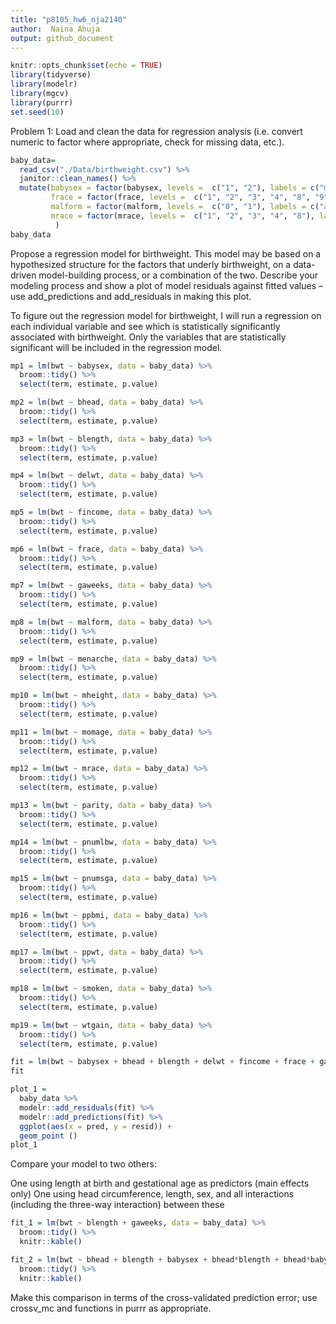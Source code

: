 ```yaml
---
title: "p8105_hw6_nja2140"
author:  Naina Ahuja
output: github_document
---
```


```r
knitr::opts_chunk$set(echo = TRUE)
library(tidyverse)
library(modelr)
library(mgcv)
library(purrr)
set.seed(10)
```

Problem 1: Load and clean the data for regression analysis (i.e. convert numeric to factor where appropriate, check for missing data, etc.).
```r
baby_data=
  read_csv("./Data/birthweight.csv") %>% 
  janitor::clean_names() %>%
  mutate(babysex = factor(babysex, levels =  c("1", "2"), labels = c("male", "female")),
         frace = factor(frace, levels =  c("1", "2", "3", "4", "8", "9"), labels = c("white", "black", "asian", "puerto rican", "other", "unknown")),
         malform = factor(malform, levels =  c("0", "1"), labels = c("absent", "present")),
         mrace = factor(mrace, levels =  c("1", "2", "3", "4", "8"), labels = c("white", "black", "asian", "puerto rican", "other"))
          )
baby_data
```
Propose a regression model for birthweight. This model may be based on a hypothesized structure for the factors that underly birthweight, on a data-driven model-building process, or a combination of the two. Describe your modeling process and show a plot of model residuals against fitted values – use add_predictions and add_residuals in making this plot.

To figure out the regression model for birthweight, I will run a regression on each individual variable and see which is statistically significantly associated with birthweight. Only the variables that are statistically significant will be included in the regression model. 

```r
mp1 = lm(bwt ~ babysex, data = baby_data) %>% 
  broom::tidy() %>% 
  select(term, estimate, p.value) 
```

```r
mp2 = lm(bwt ~ bhead, data = baby_data) %>% 
  broom::tidy() %>% 
  select(term, estimate, p.value) 
```

```r
mp3 = lm(bwt ~ blength, data = baby_data) %>% 
  broom::tidy() %>% 
  select(term, estimate, p.value) 
```

```r
mp4 = lm(bwt ~ delwt, data = baby_data) %>% 
  broom::tidy() %>% 
  select(term, estimate, p.value) 
```

```r
mp5 = lm(bwt ~ fincome, data = baby_data) %>% 
  broom::tidy() %>% 
  select(term, estimate, p.value) 
```

```r
mp6 = lm(bwt ~ frace, data = baby_data) %>% 
  broom::tidy() %>% 
  select(term, estimate, p.value) 
```

```r
mp7 = lm(bwt ~ gaweeks, data = baby_data) %>% 
  broom::tidy() %>% 
  select(term, estimate, p.value) 
```

```r
mp8 = lm(bwt ~ malform, data = baby_data) %>% 
  broom::tidy() %>% 
  select(term, estimate, p.value) 
```

```r
mp9 = lm(bwt ~ menarche, data = baby_data) %>% 
  broom::tidy() %>% 
  select(term, estimate, p.value) 
```

```r
mp10 = lm(bwt ~ mheight, data = baby_data) %>% 
  broom::tidy() %>% 
  select(term, estimate, p.value) 
```

```r
mp11 = lm(bwt ~ momage, data = baby_data) %>% 
  broom::tidy() %>% 
  select(term, estimate, p.value) 
```

```r
mp12 = lm(bwt ~ mrace, data = baby_data) %>% 
  broom::tidy() %>% 
  select(term, estimate, p.value) 
```

```r
mp13 = lm(bwt ~ parity, data = baby_data) %>% 
  broom::tidy() %>% 
  select(term, estimate, p.value) 
```

```r
mp14 = lm(bwt ~ pnumlbw, data = baby_data) %>% 
  broom::tidy() %>% 
  select(term, estimate, p.value) 
```

```r
mp15 = lm(bwt ~ pnumsga, data = baby_data) %>% 
  broom::tidy() %>% 
  select(term, estimate, p.value) 
```

```r
mp16 = lm(bwt ~ ppbmi, data = baby_data) %>% 
  broom::tidy() %>% 
  select(term, estimate, p.value) 
```

```r
mp17 = lm(bwt ~ ppwt, data = baby_data) %>% 
  broom::tidy() %>% 
  select(term, estimate, p.value) 
```

```r
mp18 = lm(bwt ~ smoken, data = baby_data) %>% 
  broom::tidy() %>% 
  select(term, estimate, p.value) 
```

```r
mp19 = lm(bwt ~ wtgain, data = baby_data) %>% 
  broom::tidy() %>% 
  select(term, estimate, p.value) 
```

```r
fit = lm(bwt ~ babysex + bhead + blength + delwt + fincome + frace + gaweeks + mheight + momage + mrace + pnumlbw + pnumsga + ppbmi + ppwt + smoken + wtgain, data = baby_data) 
fit
```

```r
plot_1 = 
  baby_data %>% 
  modelr::add_residuals(fit) %>% 
  modelr::add_predictions(fit) %>% 
  ggplot(aes(x = pred, y = resid)) +
  geom_point ()
plot_1
```
Compare your model to two others:

One using length at birth and gestational age as predictors (main effects only)
One using head circumference, length, sex, and all interactions (including the three-way interaction) between these

```r
fit_1 = lm(bwt ~ blength + gaweeks, data = baby_data) %>% 
  broom::tidy() %>% 
  knitr::kable()
```

```r
fit_2 = lm(bwt ~ bhead + blength + babysex + bhead*blength + bhead*babysex + babysex*blength + bhead*blength*babysex, data = baby_data) %>% 
  broom::tidy() %>% 
  knitr::kable()
```
Make this comparison in terms of the cross-validated prediction error; use crossv_mc and functions in purrr as appropriate.
